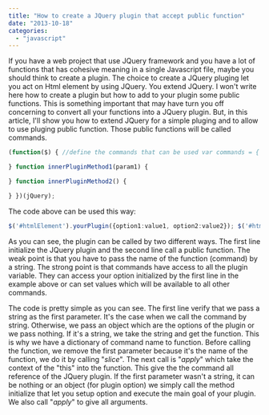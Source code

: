 ```yaml
---
title: "How to create a JQuery plugin that accept public function"
date: "2013-10-18"
categories: 
  - "javascript"
---
```


If you have a web project that use JQuery framework and you have a lot of functions that has cohesive meaning in a single Javascript file, maybe you should think to create a plugin. The choice to create a JQuery pluging let you act on Html element by using JQuery. You extend JQuery. I won't write here how to create a plugin but how to add to your plugin some public functions. This is something important that may have turn you off concerning to convert all your functions into a JQuery plugin. But, in this article, I'll show you how to extend JQuery for a simple pluging and to allow to use pluging public function. Those public functions will be called commands.

```typescript
(function($) { //define the commands that can be used var commands = { publicMethod1Name: innerPluginMethod1, publicMethod2Name: innerPluginMethod2 }; $.fn.yourPlugin = function() { if (typeof arguments[0] === 'string') { var property = arguments[1]; var args = Array.prototype.slice.call(arguments); //Erase command name which is index 0. args.splice(0, 1); commands[arguments[0]].apply(this, args); //Execute command with the rest of argument (1...n) } else { initialize.apply(this, arguments); } return this; }; function initialize(options){

} function innerPluginMethod1(param1) {

} function innerPluginMethod2() {

} })(jQuery); 
``` 


The code above can be used this way:

```typescript
$('#htmlElement').yourPlugin({option1:value1, option2:value2}); $('#htmlElement').yourPlugin("innerPluginMethod1", "parameter1"); 
``` 


As you can see, the plugin can be called by two different ways. The first line initialize the JQuery plugin and the second line call a public function. The weak point is that you have to pass the name of the function (command) by a string. The strong point is that commands have access to all the plugin variable. They can access your option initialized by the first line in the example above or can set values which will be available to all other commands.

The code is pretty simple as you can see. The first line verify that we pass a string as the first parameter. It's the case when we call the command by string. Otherwise, we pass an object which are the options of the plugin or we pass nothing. If it's a string, we take the string and get the function. This is why we have a dictionary of command name to function. Before calling the function, we remove the first parameter because it's the name of the function, we do it by calling "_slice_". The next call is "_apply_" which take the context of the "this" into the function. This give the the command all reference of the JQuery plugin. If the first parameter wasn't a string, it can be nothing or an object (for plugin option) we simply call the method initialize that let you setup option and execute the main goal of your plugin. We also call "_apply_" to give all arguments.
